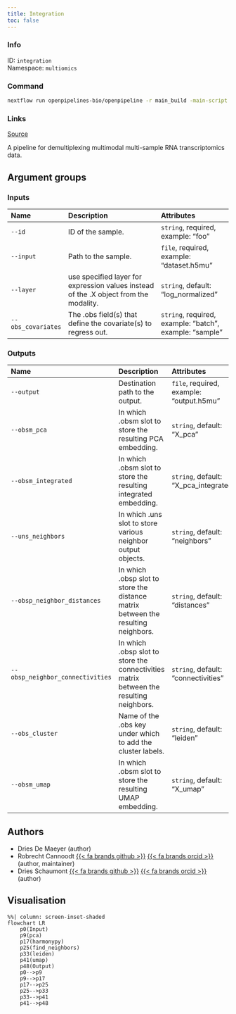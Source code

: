 ```yaml
---
title: Integration
toc: false
---
```


::: {.column-margin}

### Info

ID: `integration`  
Namespace: `multiomics`

### Command

```bash
nextflow run openpipelines-bio/openpipeline -r main_build -main-script workflows/multiomics/integration/main.nf --help
```

### Links
[Source](https://github.com/openpipelines-bio/openpipeline/blob/main/workflows/multiomics/integration){.btn-action .btn-sm .btn-info .btn role="button"}
:::

A pipeline for demultiplexing multimodal multi-sample RNA transcriptomics data.

## Argument groups

### Inputs



|Name               |Description                                                                           |Attributes                                              |
|:------------------|:-------------------------------------------------------------------------------------|:-------------------------------------------------------|
|`--id`             |ID of the sample.                                                                     |`string`, required, example: "foo"                      |
|`--input`          |Path to the sample.                                                                   |`file`, required, example: "dataset.h5mu"               |
|`--layer`          |use specified layer for expression values instead of the .X object from the modality. |`string`, default: "log_normalized"                     |
|`--obs_covariates` |The .obs field(s) that define the covariate(s) to regress out.                        |`string`, required, example: "batch", example: "sample" |

### Outputs



|Name                             |Description                                                                             |Attributes                               |
|:--------------------------------|:---------------------------------------------------------------------------------------|:----------------------------------------|
|`--output`                       |Destination path to the output.                                                         |`file`, required, example: "output.h5mu" |
|`--obsm_pca`                     |In which .obsm slot to store the resulting PCA embedding.                               |`string`, default: "X_pca"               |
|`--obsm_integrated`              |In which .obsm slot to store the resulting integrated embedding.                        |`string`, default: "X_pca_integrated"    |
|`--uns_neighbors`                |In which .uns slot to store various neighbor output objects.                            |`string`, default: "neighbors"           |
|`--obsp_neighbor_distances`      |In which .obsp slot to store the distance matrix between the resulting neighbors.       |`string`, default: "distances"           |
|`--obsp_neighbor_connectivities` |In which .obsp slot to store the connectivities matrix between the resulting neighbors. |`string`, default: "connectivities"      |
|`--obs_cluster`                  |Name of the .obs key under which to add the cluster labels.                             |`string`, default: "leiden"              |
|`--obsm_umap`                    |In which .obsm slot to store the resulting UMAP embedding.                              |`string`, default: "X_umap"              |

## Authors

 * Dries De Maeyer  (author)
 * Robrecht Cannoodt [{{< fa brands github >}}](https://github.com/rcannood) [{{< fa brands orcid >}}](https://orcid.org/0000-0003-3641-729X) (author, maintainer)
 * Dries Schaumont [{{< fa brands github >}}](https://github.com/DriesSchaumont) [{{< fa brands orcid >}}](https://orcid.org/0000-0002-4389-0440) (author)

## Visualisation

```mermaid
%%| column: screen-inset-shaded
flowchart LR
    p0(Input)
    p9(pca)
    p17(harmonypy)
    p25(find_neighbors)
    p33(leiden)
    p41(umap)
    p48(Output)
    p0-->p9
    p9-->p17
    p17-->p25
    p25-->p33
    p33-->p41
    p41-->p48

```
